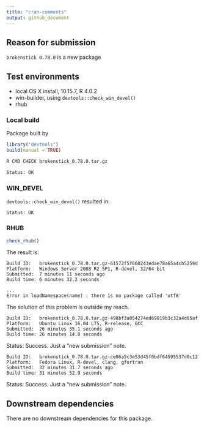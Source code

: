 ```yaml
---
title: "cran-comments"
output: github_document
---
```


## Reason for submission

`brokenstick 0.78.0` is a new package

## Test environments

* local OS X install, 10.15.7, R 4.0.2
* win-builder, using `devtools::check_win_devel()`
* rhub

### Local build

Package built by

```r
library("devtools")
build(manual = TRUE)
```

```bash
R CMD CHECK brokenstick_0.78.0.tar.gz

Status: OK
```

### WIN_DEVEL

`devtools::check_win_devel()` resulted in:

```
Status: OK
```

### RHUB

```r
check_rhub()
```

The result is:

```
Build ID:	brokenstick_0.78.0.tar.gz-61572f5f668243edae78a65a4cb5259d
Platform:	Windows Server 2008 R2 SP1, R-devel, 32/64 bit
Submitted:	7 minutes 11 seconds ago
Build time:	6 minutes 32.2 seconds

...
Error in loadNamespace(name) : there is no package called 'utf8'
```

The solution of this problem is outside my reach. 

```
Build ID:	brokenstick_0.78.0.tar.gz-498bf3a054274ed69819b3c32a4d65af
Platform:	Ubuntu Linux 16.04 LTS, R-release, GCC
Submitted:	26 minutes 35.1 seconds ago
Build time:	26 minutes 14.8 seconds
```

Status: Success. Just a "new submission" note.

```
Build ID:	brokenstick_0.78.0.tar.gz-ce06a5c3e53d45f0bdf64595537d0c12
Platform:	Fedora Linux, R-devel, clang, gfortran
Submitted:	32 minutes 31.7 seconds ago
Build time:	31 minutes 52.9 seconds
```

Status: Success. Just a "new submission" note.


## Downstream dependencies

There are no downstream dependencies for this package.
